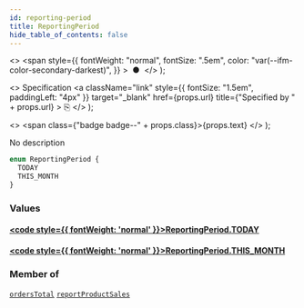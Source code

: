 ```yaml
---
id: reporting-period
title: ReportingPeriod
hide_table_of_contents: false
---
```


  <>
    <span
      style={{
        fontWeight: "normal",
        fontSize: ".5em",
        color: "var(--ifm-color-secondary-darkest)",
      }}
    >
      &nbsp;●&nbsp;
    </span>
  </>
);

  <>
    Specification
    <a
      className="link"
      style={{ fontSize: "1.5em", paddingLeft: "4px" }}
      target="\_blank"
      href={props.url}
      title={"Specified by " + props.url}
    >
      ⎘
    </a>
  </>
);

  <>
    <span class={"badge badge--" + props.class}>{props.text}</span>
  </>
);

No description

```graphql
enum ReportingPeriod {
  TODAY
  THIS_MONTH
}
```

### Values

#### [<code style={{ fontWeight: 'normal' }}>ReportingPeriod.<b>TODAY</b></code>](#)

>

#### [<code style={{ fontWeight: 'normal' }}>ReportingPeriod.<b>THIS_MONTH</b></code>](#)

>

### Member of

[`ordersTotal`](../../../developer/api-reference/queries/orders-total) <Badge class="secondary" text="query"/><Bullet />[`reportProductSales`](../../../developer/api-reference/queries/report-product-sales) <Badge class="secondary" text="query"/>
